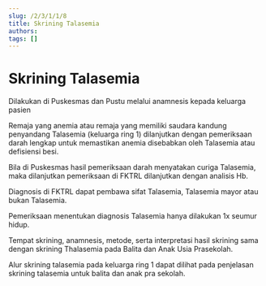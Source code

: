```yaml
---
slug: /2/3/1/1/8
title: Skrining Talasemia
authors: 
tags: []
---
```


# Skrining Talasemia
Dilakukan di Puskesmas dan Pustu melalui anamnesis kepada keluarga pasien

Remaja yang anemia atau remaja yang memiliki saudara kandung penyandang Talasemia (keluarga ring 1) dilanjutkan dengan pemeriksaan darah lengkap untuk memastikan anemia disebabkan oleh Talasemia atau defisiensi besi.

Bila di Puskesmas hasil pemeriksaan darah menyatakan curiga Talasemia, maka dilanjutkan pemeriksaan di FKTRL dilanjutkan dengan analisis Hb.

Diagnosis di FKTRL dapat pembawa sifat Talasemia, Talasemia mayor atau bukan Talasemia.

Pemeriksaan menentukan diagnosis Talasemia hanya dilakukan 1x seumur hidup.

Tempat skrining, anamnesis, metode, serta interpretasi hasil skrining sama dengan skrining Thalasemia pada Balita dan Anak Usia Prasekolah.

Alur skrining talasemia pada keluarga ring 1 dapat dilihat pada penjelasan skrining talasemia untuk balita dan anak pra sekolah.
